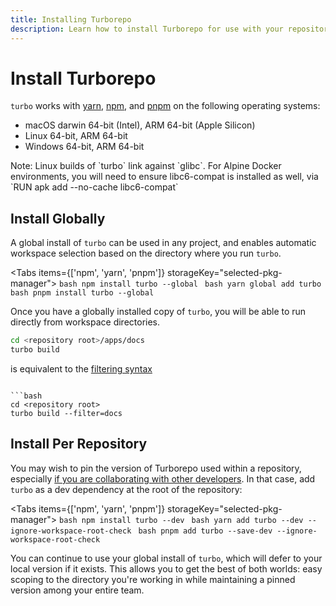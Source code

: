 ```yaml
---
title: Installing Turborepo
description: Learn how to install Turborepo for use with your repository
---
```



# Install Turborepo

`turbo` works with [yarn](https://classic.yarnpkg.com/lang/en/), [npm](https://www.npmjs.com/), and [pnpm](https://pnpm.io/) on the following operating systems:

- macOS darwin 64-bit (Intel), ARM 64-bit (Apple Silicon)
- Linux 64-bit, ARM 64-bit
- Windows 64-bit, ARM 64-bit

<Callout>
  Note: Linux builds of `turbo` link against `glibc`. For Alpine Docker environments, you will need to ensure libc6-compat is installed as well, via `RUN apk add --no-cache libc6-compat`
</Callout>

## Install Globally

A global install of `turbo` can be used in any project, and enables automatic workspace
selection based on the directory where you run `turbo`.

<Tabs items={['npm', 'yarn', 'pnpm']} storageKey="selected-pkg-manager">
  <Tab>
    ```bash
    npm install turbo --global
    ```
  </Tab>
  <Tab>
    ```bash
    yarn global add turbo
    ```
  </Tab>
  <Tab>
    ```bash
    pnpm install turbo --global
    ```
  </Tab>
</Tabs>

Once you have a globally installed copy of `turbo`, you will be able to run directly from workspace
directories.

```bash
cd <repository root>/apps/docs
turbo build
```

is equivalent to the [filtering syntax](../core-concepts/monorepos/filtering)
```suggestion

```bash
cd <repository root>
turbo build --filter=docs
```

## Install Per Repository

You may wish to pin the version of Turborepo used within a repository, especially [if you are
collaborating with other developers](../core-concepts/remote-caching). In that case, add `turbo` as a dev dependency at the root
of the repository:

<Tabs items={['npm', 'yarn', 'pnpm']} storageKey="selected-pkg-manager">
  <Tab>
    ```bash
    npm install turbo --dev
    ```
  </Tab>
  <Tab>
    ```bash
    yarn add turbo --dev --ignore-workspace-root-check
    ```
  </Tab>
  <Tab>
    ```bash
    pnpm add turbo --save-dev --ignore-workspace-root-check
    ```
  </Tab>
</Tabs>

You can continue to use your global install of `turbo`, which will defer to your local version
if it exists. This allows you to get the best of both worlds: easy scoping to the directory you're working
in while maintaining a pinned version among your entire team.
